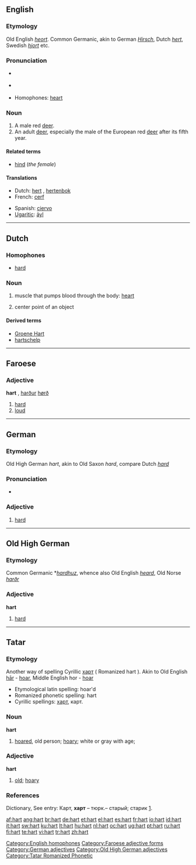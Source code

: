 {{also|Hart}}
==English==

===Etymology===
Old English ''[[heort]]''. Common Germanic, akin to German ''[[Hirsch]]'', Dutch ''[[hert]]'', Swedish ''[[hjort]]'' etc.

===Pronunciation===
* {{a|RP}} {{IPA|/hɑːt/}}
* {{audio|en-us-hart.ogg|Audio (US)}}
*: {{rhymes|ɑː(r)t}}
* Homophones: [[heart]]

===Noun===
{{en-noun}}

# A male red [[deer]].
# An adult [[deer]], especially the male of the European red [[deer]] after its fifth year.

====Related terms====
* [[hind]] (''the female'')

====Translations====
{{top}}
* Dutch: [[hert]] {{n}}, [[hertenbok]] {{m}}
* French: [[cerf]] {{m}}
{{mid}}
* Spanish: [[ciervo]] {{m}}
* [[Ugaritic]]: [[ảyl]] {{m}}
{{bottom}}

[[Category:English homophones]]

----

==Dutch==

===Homophones===
* [[hard]]

===Noun===
{{nl-noun|g=n|harten|hartje}}

# {{context|anatomy|lang=nl}} muscle that pumps blood through the body: [[heart]]
# center point of an object

====Derived terms====
* [[Groene Hart]]
* [[hartschelp]]

----

==Faroese==

===Adjective===
'''hart''' {{n}}, [[harður]] {{m}} [[hørð]] {{f}}

# [[hard]]
# [[loud]]

[[Category:Faroese adjective forms]]

----

==German==

===Etymology===
Old High German ''hart'', akin to Old Saxon ''hard'', compare Dutch ''[[hard]]''

===Pronunciation===
* {{audio|De-at-hart.ogg|audio (Austria)}}

===Adjective===
{{de-adj|comparative=härter|superlative=härtesten}}

# [[hard]]

[[Category:German adjectives]]

----

==Old High German==

===Etymology===
Common Germanic *''[[hardhuz]]'', whence also Old English ''[[heard]]'', Old Norse ''[[harðr]]''

===Adjective===
'''hart'''

# [[hard]]

[[Category:Old High German adjectives]]

----

==Tatar==

===Etymology===
Another way of spelling Cyrillic [[харт]] ( Romanized hart ).
Akin to Old English [[har#Old English|hār]] - [[hoar#English|hoar]], Middle English hor - [[hoar#English|hoar]]

* Etymological latin spelling: hoar'd
* Romanized phonetic spelling: hart
* Cyrillic spellings: [[харт]], карт.

===Noun===
'''hart'''

# [[hoared]], old person; [[hoary#English|hoary]]; white or gray with age;

===Adjective===
'''hart'''

# [[old]]; [[hoary]]

===References===
Dictionary, See entry: Карт, '''харт''' – тюрк.– старый; старик [http://www.moscow-crimea.ru/atlas/map/toponim/inostr.html].

[[Category:Tatar Romanized Phonetic]]

[[af:hart]]
[[ang:hart]]
[[br:hart]]
[[de:hart]]
[[et:hart]]
[[el:hart]]
[[es:hart]]
[[fr:hart]]
[[io:hart]]
[[id:hart]]
[[it:hart]]
[[sw:hart]]
[[ku:hart]]
[[lt:hart]]
[[hu:hart]]
[[nl:hart]]
[[oc:hart]]
[[ug:hart]]
[[pt:hart]]
[[ru:hart]]
[[fi:hart]]
[[te:hart]]
[[vi:hart]]
[[tr:hart]]
[[zh:hart]]